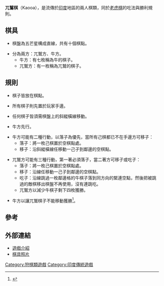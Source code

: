 '''兀鷲棋'''（Kaooa），是流傳於[[印度|印度]]地區的兩人棋類，同於[[老虎棋|老虎棋]]的吃法與勝利規則。

==棋具==

*棋盤為五芒星構成直線，共有十個棋點。

*分為兩方：兀鷲方、牛方。
**牛方：有七枚稱為牛的棋子。
**兀鷲方：有一枚稱為兀鷲的棋子。

==規則==

*棋子皆放在棋點。

*所有棋子則先置於玩家手邊。

*任何棋子皆須需棋盤上的斜縱橫線移動。

*牛方先行。

*牛方可能有二種行動，以落子為優先，當所有己棋都已不在手邊方可移子：
**落子：將一枚己棋置於空棋點處。
**移子：沿斜縱橫線任移動一己子到鄰邊的空棋點。

*兀鷲方可能有三種行動，第一著必須落子，當二著方可移子或吃子：
**落子：將一枚己棋置於空棋點處。
**移子：沿線任移動一己子到鄰邊的空棋點。
**吃子：沿線跳過一枚鄰邊格的牛棋子落到同方向的緊連空點，然後把被跳過的敵棋移出棋盤不再使用，沒有連跳吃。
**兀鷲方以減少牛棋子剩下四枚獲勝。

*牛方以讓兀鷲棋子不能移動獲勝<ref>{{Cite web |url=http://www.iupui.edu/~geni/documents/Games_Asia.doc |title=Kaooa Rules |access-date=2010-09-11 |archive-url=https://web.archive.org/web/20100602225647/http://www.iupui.edu/%7Egeni/documents/Games_Asia.doc |archive-date=2010-06-02 |dead-url=yes }}</ref>。

==參考==
<div class="references-small">
<references/>
</div>

==外部連結==

*[http://www.boardgamegeek.com/game/13754 遊戲介紹] {{Wayback|url=http://www.boardgamegeek.com/game/13754 |date=20050206231907 }}
*[http://www.casadaspedrasbrasileiras.com.br/loja/product_info.php?products_id=243 棋具照片]{{dead link|date=2017年11月 |bot=InternetArchiveBot |fix-attempted=yes }}

[[Category:狩棋類遊戲|Category:狩棋類遊戲]]
[[Category:印度傳統遊戲|Category:印度傳統遊戲]]